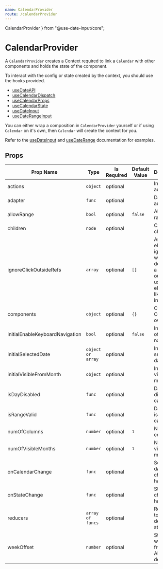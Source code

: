 ```yaml
---
name: CalendarProvider
route: /calendarProvider
---
```

  CalendarProvider
} from "@use-date-input/core";

# CalendarProvider
A `CalendarProvider` creates a Context required to link a `Calendar` with other components and holds the state of the component.  

To interact with the config or state created by the context, you should use the hooks provided.

- [useDateAPI](https://mark-tate.github.io/use-date-input/useDateInput]/useDateAPI)
- [useCalendarDispatch](https://mark-tate.github.io/use-date-input/useDateInput]/useCalendarDispatch)
- [useCalendarProps](https://mark-tate.github.io/use-date-input/useDateInput]/useCalendarProps)
- [useCalendarState](https://mark-tate.github.io/use-date-input/useDateInput]/useCalendarState)
- [useDateInput](https://mark-tate.github.io/use-date-input/useDateInput]/useDateInput) 
- [useDateRangeInput](https://mark-tate.github.io/use-date-input/useDateInput]/useDateRangeInput)

You can either wrap a composition in `CalendarProvider` yourself or if using `Calendar` on it's own, then `Calendar` will create the context for you.
 
Refer to the [useDateInput](https://mark-tate.github.io/use-date-input/useDateInput) and [useDateRange](https://mark-tate.github.io/use-date-input/useDateRangeInput) documentation for examples.


## Props 
| Prop Name | Type | Is Required | Default Value | Description |
|-|-|-|-|-|
| actions| `object`| optional| | Imperative actions API|
| adapter| `func`| optional| | Date API adapter|
| allowRange| `bool`| optional| `false`| Allow date range|
| children| `node`| optional| | Calendar children|
| ignoreClickOutsideRefs| `array`| optional| `[]`| Array of elements to ignore, when determining a click outside, used to link elements, like date inputs|
| components| `object`| optional| `{}`| Custom Component overrides|
| initialEnableKeyboardNavigation| `bool`| optional| `false`| Initial state of keyboard navigation|
| initialSelectedDate| `object or array`| optional| | Initial selected date|
| initialVisibleFromMonth| `object`| optional| | Initial visible month|
| isDayDisabled| `func`| optional| | Day is disabled callback|
| isRangeValid| `func`| optional| | Date range is valid callback|
| numOfColumns| `number`| optional| `1`| Number of columns|
| numOfVisibleMonths| `number`| optional| `1`| Number of visible months|
| onCalendarChange| `func`| optional| | Selected date change handler|
| onStateChange| `func`| optional| | State change handler|
| reducers| `array of funcs`| optional| | Reducer(s), to override default state|
| weekOffset| `number`| optional| | Start of week offset from date API's default|
                                                                                               
